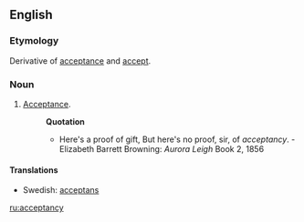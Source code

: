 ==English==
===Etymology===
Derivative of [[acceptance]] and [[accept]].

===Noun===
{{en-noun|-}}
#[[Acceptance]].
#:'''Quotation'''
#:*Here's a proof of gift, But here's no proof, sir, of ''acceptancy''. - Elizabeth Barrett Browning: ''Aurora Leigh'' Book 2, 1856

====Translations====
{{top}}
*Swedish: [[acceptans]] {{c}}
{{bottom}}

[[ru:acceptancy]]